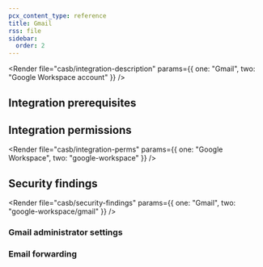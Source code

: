 ```yaml
---
pcx_content_type: reference
title: Gmail
rss: file
sidebar:
  order: 2
---
```



<Render
  file="casb/integration-description"
  params={{ one: "Gmail", two: "Google Workspace account" }}
/>

## Integration prerequisites

<Render file="casb/google/google-prereqs" />

## Integration permissions

<Render
  file="casb/integration-perms"
  params={{ one: "Google Workspace", two: "google-workspace" }}
/>

## Security findings

<Render
  file="casb/security-findings"
  params={{ one: "Gmail", two: "google-workspace/gmail" }}
/>

### Gmail administrator settings

<Render file="casb/google/gmail-admin-settings" />

### Email forwarding

<Render file="casb/google/email-forwarding" />
